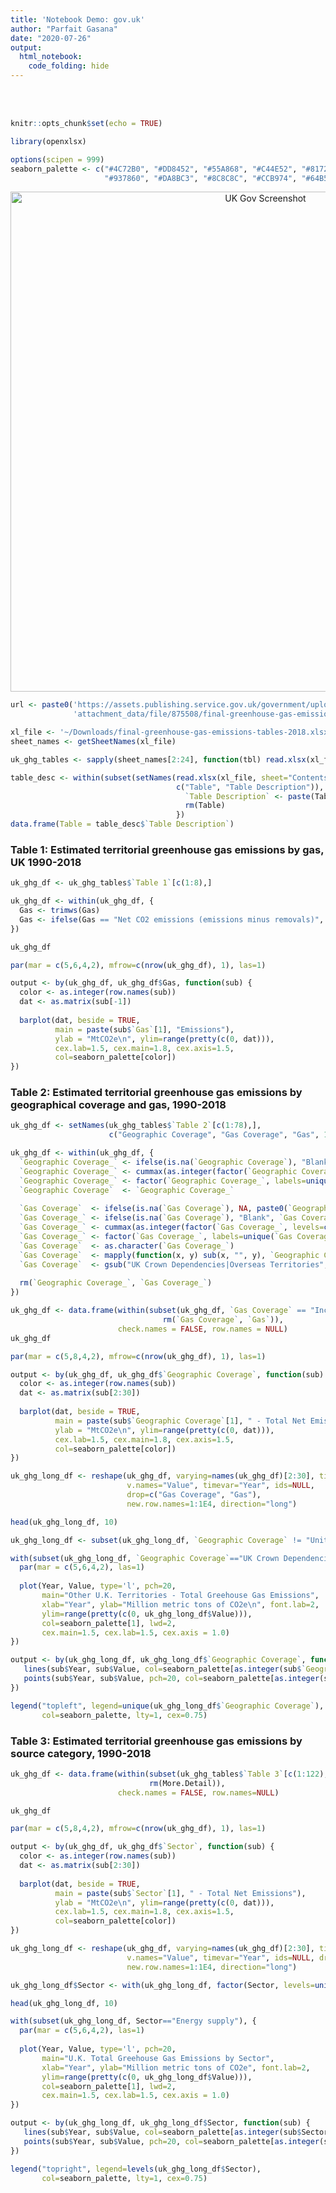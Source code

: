 ```yaml
---
title: 'Notebook Demo: gov.uk'
author: "Parfait Gasana"
date: "2020-07-26"
output: 
  html_notebook:
    code_folding: hide
---
```


<style type="text/css">
.main-container {
  max-width: 1200px;
  margin-left: auto;
  margin-right: auto;
}
</style>

<br/>
<br/>

```r
knitr::opts_chunk$set(echo = TRUE)

library(openxlsx)

options(scipen = 999)
seaborn_palette <- c("#4C72B0", "#DD8452", "#55A868", "#C44E52", "#8172B3",
                     "#937860", "#DA8BC3", "#8C8C8C", "#CCB974", "#64B5CD")
```


<div style="text-align:center"><img src="images/Gov_UK_National_Statistics.png" alt="UK Gov Screenshot" width="800px"/></div>


```r
url <- paste0('https://assets.publishing.service.gov.uk/government/uploads/system/uploads/',
              'attachment_data/file/875508/final-greenhouse-gas-emissions-tables-2018.xlsx')

xl_file <- '~/Downloads/final-greenhouse-gas-emissions-tables-2018.xlsx'
sheet_names <- getSheetNames(xl_file)

uk_ghg_tables <- sapply(sheet_names[2:24], function(tbl) read.xlsx(xl_file, sheet=tbl, startRow=3))
```

```r
table_desc <- within(subset(setNames(read.xlsx(xl_file, sheet="Contents", startRow=11, colNames=FALSE),
                                     c("Table", "Table Description")), !is.na(Table)), {
                                       `Table Description` <- paste(Table, "-", `Table Description`)
                                       rm(Table)
                                     })
data.frame(Table = table_desc$`Table Description`)
```

### Table 1: Estimated territorial greenhouse gas emissions by gas, UK 1990-2018

```r
uk_ghg_df <- uk_ghg_tables$`Table 1`[c(1:8),]

uk_ghg_df <- within(uk_ghg_df, {
  Gas <- trimws(Gas)  
  Gas <- ifelse(Gas == "Net CO2 emissions (emissions minus removals)", "Net CO2 emissions", Gas)
})

uk_ghg_df
```

```r
par(mar = c(5,6,4,2), mfrow=c(nrow(uk_ghg_df), 1), las=1)

output <- by(uk_ghg_df, uk_ghg_df$Gas, function(sub) {
  color <- as.integer(row.names(sub))
  dat <- as.matrix(sub[-1])
  
  barplot(dat, beside = TRUE, 
          main = paste(sub$`Gas`[1], "Emissions"),
          ylab = "MtCO2e\n", ylim=range(pretty(c(0, dat))),
          cex.lab=1.5, cex.main=1.8, cex.axis=1.5,
          col=seaborn_palette[color])
})
```

### Table 2: Estimated territorial greenhouse gas emissions by geographical coverage and gas, 1990-2018

```r

uk_ghg_df <- setNames(uk_ghg_tables$`Table 2`[c(1:78),],
                      c("Geographic Coverage", "Gas Coverage", "Gas", 1990:2018))

uk_ghg_df <- within(uk_ghg_df, {
  `Geographic Coverage_` <- ifelse(is.na(`Geographic Coverage`), "Blank", `Geographic Coverage`)
  `Geographic Coverage_` <- cummax(as.integer(factor(`Geographic Coverage_`, levels=c("Blank", unique(`Geographic Coverage`)))))
  `Geographic Coverage_` <- factor(`Geographic Coverage_`, labels=unique(`Geographic Coverage`[which(!is.na(`Geographic Coverage`))]))
  `Geographic Coverage`  <- `Geographic Coverage_`
  
  `Gas Coverage`  <- ifelse(is.na(`Gas Coverage`), NA, paste0(`Geographic Coverage_`, `Gas Coverage`))
  `Gas Coverage_` <- ifelse(is.na(`Gas Coverage`), "Blank", `Gas Coverage`)
  `Gas Coverage_` <- cummax(as.integer(factor(`Gas Coverage_`, levels=c("Blank", unique(`Gas Coverage`)))))
  `Gas Coverage_` <- factor(`Gas Coverage_`, labels=unique(`Gas Coverage`[which(!is.na(`Gas Coverage`))]))
  `Gas Coverage`  <- as.character(`Gas Coverage_`)
  `Gas Coverage`  <- mapply(function(x, y) sub(x, "", y), `Geographic Coverage`, `Gas Coverage`)
  `Gas Coverage`  <- gsub("UK Crown Dependencies|Overseas Territories", "", `Gas Coverage`)
  
  rm(`Geographic Coverage_`, `Gas Coverage_`)
})

uk_ghg_df <- data.frame(within(subset(uk_ghg_df, `Gas Coverage` == "Including net emissions/removals from LULUCF" & `Gas` == "Total"),
                                  rm(`Gas Coverage`, `Gas`)),
                        check.names = FALSE, row.names = NULL)
uk_ghg_df
```


```r
par(mar = c(5,8,4,2), mfrow=c(nrow(uk_ghg_df), 1), las=1)

output <- by(uk_ghg_df, uk_ghg_df$`Geographic Coverage`, function(sub) {
  color <- as.integer(row.names(sub))
  dat <- as.matrix(sub[2:30])
  
  barplot(dat, beside = TRUE, 
          main = paste(sub$`Geographic Coverage`[1], " - Total Net Emissions"),
          ylab = "MtCO2e\n", ylim=range(pretty(c(0, dat))),
          cex.lab=1.5, cex.main=1.8, cex.axis=1.5,
          col=seaborn_palette[color])
})
```

```r
uk_ghg_long_df <- reshape(uk_ghg_df, varying=names(uk_ghg_df)[2:30], times=names(uk_ghg_df)[2:30],
                          v.names="Value", timevar="Year", ids=NULL,
                          drop=c("Gas Coverage", "Gas"),
                          new.row.names=1:1E4, direction="long")

head(uk_ghg_long_df, 10)
```




```r
uk_ghg_long_df <- subset(uk_ghg_long_df, `Geographic Coverage` != "United Kingdom only")

with(subset(uk_ghg_long_df, `Geographic Coverage`=="UK Crown Dependencies"), {
  par(mar = c(5,6,4,2), las=1)
  
  plot(Year, Value, type='l', pch=20,
       main="Other U.K. Territories - Total Greehouse Gas Emissions",
       xlab="Year", ylab="Million metric tons of CO2e\n", font.lab=2,
       ylim=range(pretty(c(0, uk_ghg_long_df$Value))),
       col=seaborn_palette[1], lwd=2, 
       cex.main=1.5, cex.lab=1.5, cex.axis = 1.0)
})

output <- by(uk_ghg_long_df, uk_ghg_long_df$`Geographic Coverage`, function(sub) {
   lines(sub$Year, sub$Value, col=seaborn_palette[as.integer(sub$`Geographic Coverage`)])  
   points(sub$Year, sub$Value, pch=20, col=seaborn_palette[as.integer(sub$`Geographic Coverage`)]) 
})

legend("topleft", legend=unique(uk_ghg_long_df$`Geographic Coverage`),
       col=seaborn_palette, lty=1, cex=0.75)

```

### Table 3: Estimated territorial greenhouse gas emissions by source category, 1990-2018

```r
uk_ghg_df <- data.frame(within(subset(uk_ghg_tables$`Table 3`[c(1:122),], is.na(More.Detail)), 
                               rm(More.Detail)),
                        check.names = FALSE, row.names=NULL)

uk_ghg_df
```


```r
par(mar = c(5,8,4,2), mfrow=c(nrow(uk_ghg_df), 1), las=1)

output <- by(uk_ghg_df, uk_ghg_df$`Sector`, function(sub) {
  color <- as.integer(row.names(sub))
  dat <- as.matrix(sub[2:30])
  
  barplot(dat, beside = TRUE, 
          main = paste(sub$`Sector`[1], " - Total Net Emissions"),
          ylab = "MtCO2e\n", ylim=range(pretty(c(0, dat))),
          cex.lab=1.5, cex.main=1.8, cex.axis=1.5,
          col=seaborn_palette[color])
})
```


```r
uk_ghg_long_df <- reshape(uk_ghg_df, varying=names(uk_ghg_df)[2:30], times=names(uk_ghg_df)[2:30],
                          v.names="Value", timevar="Year", ids=NULL, drop="More.Detail",
                          new.row.names=1:1E4, direction="long")

uk_ghg_long_df$Sector <- with(uk_ghg_long_df, factor(Sector, levels=unique(Sector)))

head(uk_ghg_long_df, 10)
```

```r
with(subset(uk_ghg_long_df, Sector=="Energy supply"), {
  par(mar = c(5,6,4,2), las=1)
  
  plot(Year, Value, type='l', pch=20,
       main="U.K. Total Greehouse Gas Emissions by Sector",
       xlab="Year", ylab="Million metric tons of CO2e", font.lab=2,
       ylim=range(pretty(c(0, uk_ghg_long_df$Value))),
       col=seaborn_palette[1], lwd=2, 
       cex.main=1.5, cex.lab=1.5, cex.axis = 1.0)
})

output <- by(uk_ghg_long_df, uk_ghg_long_df$Sector, function(sub) {
   lines(sub$Year, sub$Value, col=seaborn_palette[as.integer(sub$Sector[1])])  
   points(sub$Year, sub$Value, pch=20, col=seaborn_palette[as.integer(sub$Sector[1])]) 
})

legend("topright", legend=levels(uk_ghg_long_df$Sector),
       col=seaborn_palette, lty=1, cex=0.75)

```


<br/>
<br/>
<br/>

